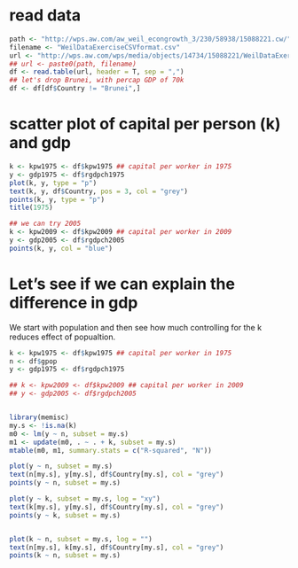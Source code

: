 # read data

```r
path <- "http://wps.aw.com/aw_weil_econgrowth_3/230/58938/15088221.cw/"
filename <- "WeilDataExerciseCSVformat.csv"
url <- "http://wps.aw.com/wps/media/objects/14734/15088221/WeilDataExerciseCSVformat.csv"
## url <- paste0(path, filename)
df <- read.table(url, header = T, sep = ",")
## let's drop Brunei, with percap GDP of 70k
df <- df[df$Country != "Brunei",]
```

# scatter plot of capital per person (k) and gdp

```r
k <- kpw1975 <- df$kpw1975 ## capital per worker in 1975
y <- gdp1975 <- df$rgdpch1975
plot(k, y, type = "p")
text(k, y, df$Country, pos = 3, col = "grey")
points(k, y, type = "p")
title(1975)

## we can try 2005
k <- kpw2009 <- df$kpw2009 ## capital per worker in 2009
y <- gdp2005 <- df$rgdpch2005
points(k, y, col = "blue")

```
# Let's see if we can explain the difference in gdp

We start with population and then see how much controlling for the
k reduces effect of popualtion.

```r

k <- kpw1975 <- df$kpw1975 ## capital per worker in 1975
n <- df$gpop
y <- gdp1975 <- df$rgdpch1975

## k <- kpw2009 <- df$kpw2009 ## capital per worker in 2009
## y <- gdp2005 <- df$rgdpch2005


library(memisc)
my.s <- !is.na(k)
m0 <- lm(y ~ n, subset = my.s)
m1 <- update(m0, . ~ . + k, subset = my.s)
mtable(m0, m1, summary.stats = c("R-squared", "N"))

plot(y ~ n, subset = my.s)
text(n[my.s], y[my.s], df$Country[my.s], col = "grey")
points(y ~ n, subset = my.s)

plot(y ~ k, subset = my.s, log = "xy")
text(k[my.s], y[my.s], df$Country[my.s], col = "grey")
points(y ~ k, subset = my.s)


plot(k ~ n, subset = my.s, log = "")
text(n[my.s], k[my.s], df$Country[my.s], col = "grey")
points(k ~ n, subset = my.s)


```
